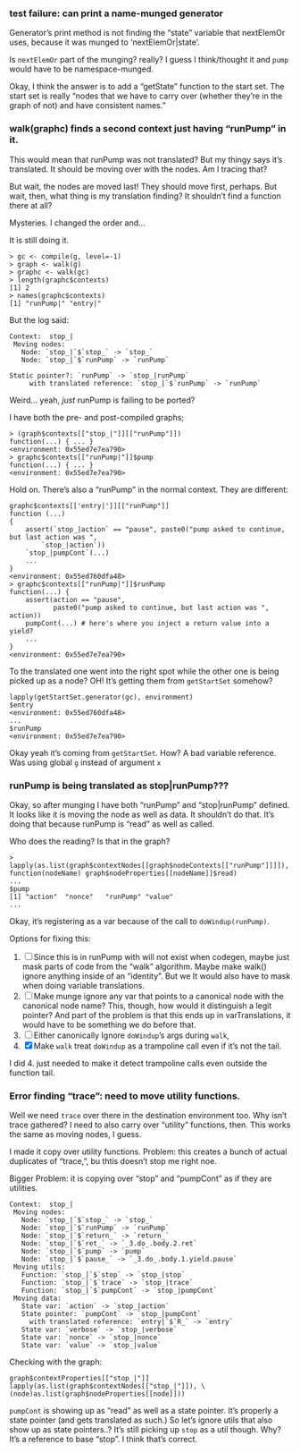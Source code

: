 ### test failure: can print a name-munged generator

Generator's print method is not finding the "state" variable that nextElemOr uses,
because it was munged to 'nextElemOr|state'.

Is `nextElemOr` part of the munging? really? I guess I think/thought it and `pump` would have to be namespace-munged.

Okay, I think the answer is to add a "getState" function to the start set. The start set is really "nodes that we have to carry over (whether they're in the graph of not) and have consistent names." 

### walk(graphc) finds a second context just having "runPump" in it.

This would mean that runPump was not translated? But my thingy says it's translated. It should be moving over with the nodes. Am I tracing that?

But wait, the nodes are moved last! They should move first, perhaps. But wait, then, what thing is my translation finding? It shouldn't find a function there at all?

Mysteries. I changed the order and...

It is still doing it.

```
> gc <- compile(g, level=-1)
> graph <- walk(g)
> graphc <- walk(gc)
> length(graphc$contexts)
[1] 2
> names(graphc$contexts)
[1] "runPump|" "entry|"  
```

But the log said:
```
Context:  stop_| 
 Moving nodes:
   Node: `stop_|`$`stop_` -> `stop_`
   Node: `stop_|`$`runPump` -> `runPump`

Static pointer?: `runPump` -> `stop_|runPump`
     with translated reference: `stop_|`$`runPump` -> `runPump`
```

Weird... yeah, _just_ runPump is failing to be ported?

I have both the pre- and post-compiled graphs;

```
> (graph$contexts[["stop_|"]][["runPump"]])
function(...) { ... }
<environment: 0x55ed7e7ea790>
> graphc$contexts[["runPump|"]]$pump
function(...) { ... }
<environment: 0x55ed7e7ea790>
```

Hold on. There's also a "runPump" in the normal context. They are different:

```
graphc$contexts[['entry|']][["runPump"]]
function (...) 
{
    assert(`stop_|action` == "pause", paste0("pump asked to continue, but last action was ", 
        `stop_|action`))
    `stop_|pumpCont`(...)
    ...
}
<environment: 0x55ed760dfa48>
> graphc$contexts[["runPump|"]]$runPump
function(...) {
    assert(action == "pause",
           paste0("pump asked to continue, but last action was ", action))
    pumpCont(...) # here's where you inject a return value into a yield?
    ...
}
<environment: 0x55ed7e7ea790>
```

To the translated one went into the right spot while the other one is being picked up as a node? OH! It's getting them from `getStartSet` somehow?

```
lapply(getStartSet.generator(gc), environment)
$entry
<environment: 0x55ed760dfa48>
...
$runPump
<environment: 0x55ed7e7ea790>

```

Okay yeah it's coming from `getStartSet`. How? A bad variable reference. Was using global `g` instead of argument `x`

### runPump is being translated as stop|runPump???

Okay, so after munging I have both "runPump" and "stop|runPump" defined. It looks like it is moving the node as well as data. It shouldn't do that. It's doing that because runPump is "read" as well as called.

Who does the reading? Is that in the graph?

```
> lapply(as.list(graph$contextNodes[[graph$nodeContexts[["runPump"]]]]), function(nodeName) graph$nodeProperties[[nodeName]]$read)
...
$pump
[1] "action"  "nonce"   "runPump" "value"  
...
```

Okay, it's registering as a var because of the call to `doWindup(runPump)`.

Options for fixing this:

1. [ ] Since this is in runPump with will not exist when codegen, maybe just mask parts of code from the "walk" algorithm. Maybe make walk() ignore anything inside of an "identity". But we It would also have to mask when doing variable translations.
2. [ ] Make munge ignore any var that points to a canonical node with the canonical node name? This, though, how would it distinguish a legit pointer? And part of the problem is that this ends up in varTranslations, it would have to be something we do before that.
3. [ ] Either canonically Ignore `doWindup`'s args during `walk`, 
4. [x] Make `walk` treat `doWindup` as a trampoline call even if it's not the tail. 

I did 4. just needed to make it detect trampoline calls even outside the function tail.

### Error finding "trace": need to move utility functions.

Well we need `trace` over there in the destination environment too. Why isn't trace gathered?
I need to also carry over "utility" functions, then. This works the same as moving nodes, I guess.

I made it copy over utility functions. Problem: this creates a bunch of actual duplicates of "trace,", bu thtis doesn't stop me right noe. 

Bigger Problem: it is copying over "stop" and "pumpCont" as if they are utilities.

```
Context:  stop_| 
 Moving nodes:
   Node: `stop_|`$`stop_` -> `stop_`
   Node: `stop_|`$`runPump` -> `runPump`
   Node: `stop_|`$`return_` -> `return_`
   Node: `stop_|`$`ret_` -> `_3.do_.body.2.ret`
   Node: `stop_|`$`pump` -> `pump`
   Node: `stop_|`$`pause_` -> `_3.do_.body.1.yield.pause`
 Moving utils:
   Function: `stop_|`$`stop` -> `stop_|stop`
   Function: `stop_|`$`trace` -> `stop_|trace`
   Function: `stop_|`$`pumpCont` -> `stop_|pumpCont`
 Moving data:
   State var: `action` -> `stop_|action`
   State pointer: `pumpCont` -> `stop_|pumpCont`
     with translated reference: `entry|`$`R_` -> `entry`
   State var: `verbose` -> `stop_|verbose`
   State var: `nonce` -> `stop_|nonce`
   State var: `value` -> `stop_|value`
```

Checking with the graph:
```
graph$contextProperties[["stop_|"]]
lapply(as.list(graph$contextNodes[["stop_|"]]), \ (node)as.list(graph$nodeProperties[[node]]))
```

`pumpCont` is showing up as "read" as well as a state pointer. It's properly a state pointer 
(and gets translated as such.) 
So let's ignore utils that also show up as state pointers..?
It's still picking up `stop` as a util though. Why? It's a reference to base "stop". I think that's correct.

